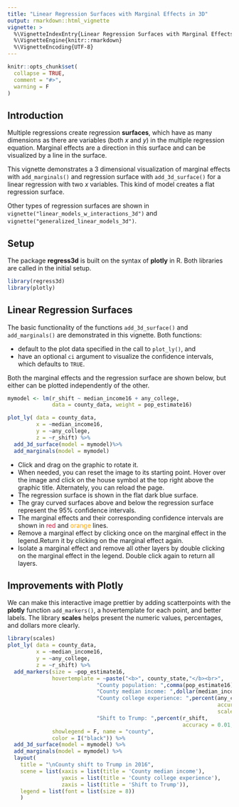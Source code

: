 ```yaml
---
title: "Linear Regression Surfaces with Marginal Effects in 3D"
output: rmarkdown::html_vignette
vignette: >
  %\VignetteIndexEntry{Linear Regression Surfaces with Marginal Effects in 3D}
  %\VignetteEngine{knitr::rmarkdown}
  %\VignetteEncoding{UTF-8}
---
```


```r
knitr::opts_chunk$set(
  collapse = TRUE,
  comment = "#>",
  warning = F
)
```


## Introduction

Multiple regressions create regression **surfaces**, which have as many dimensions as there are variables (both $x$ and $y$) in the multiple regression equation. Marginal effects are a direction in this surface and can be visualized by a line in the surface. 

This vignette demonstrates a 3 dimensional visualization of marginal effects with `add_marginals()` and regression surface with `add_3d_surface()` for a linear regression with two $x$ variables. This kind of model creates a flat regression surface.

Other types of regression surfaces are shown in `vignette("linear_models_w_interactions_3d")` and `vignette("generalized_linear_models_3d")`.

## Setup 

The package __regress3d__ is built on the syntax of __plotly__ in R. Both libraries are called in the initial setup.  

```r
library(regress3d)
library(plotly)
```

## Linear Regression Surfaces

The basic functionality of the functions `add_3d_surface()` and `add_marginals()` are demonstrated in this vignette. Both functions:

* default to the plot data specified in the call to `plot_ly()`, and
* have an optional `ci` argument to visualize the confidence intervals, which defaults to `TRUE`.

Both the marginal effects and the regression surface are shown below, but either can be plotted independently of the other.


```r

mymodel <- lm(r_shift ~ median_income16 + any_college, 
              data = county_data, weight = pop_estimate16)

plot_ly( data = county_data,
         x = ~median_income16,
         y = ~any_college,
         z = ~r_shift) %>%
  add_3d_surface(model = mymodel)%>%
  add_marginals(model = mymodel)
```


-   Click and drag on the graphic to rotate it.
-   When needed, you can reset the image to its starting point. Hover over the image and click on the house symbol at the top right above the graphic title. Alternately, you can reload the page.
-   The regression surface is shown in the flat dark blue surface. 
-   The gray curved surfaces above and below the regression surface represent the 95\% confidence intervals.
-   The marginal effects and their corresponding confidence intervals are shown in [red]{style="color: crimson;"} and [orange]{style="color: orange;"} lines. 
-   Remove a marginal effect by clicking once on the marginal effect in the legend.Return it by clicking on the marginal effect again.
-   Isolate a marginal effect and remove all other layers by double clicking on the marginal effect in the legend. Double click again to return all layers.

## Improvements with Plotly

We can make this interactive image prettier by adding scatterpoints with the __plotly__ function `add_markers()`, a hovertemplate for each point, and better labels. The library __scales__ helps present the numeric values, percentages, and dollars more clearly.

```r
library(scales)
plot_ly( data = county_data,
         x = ~median_income16,
         y = ~any_college,
         z = ~r_shift) %>%
  add_markers(size = ~pop_estimate16, 
              hovertemplate = ~paste("<b>", county_state,"</b><br>", 
                            "County population: ",comma(pop_estimate16),"<br><br>",
                            "County median income: ",dollar(median_income16),"<br>", 
                            "County college experience: ",percent(any_college, 
                                                                  accuracy = 0.1, 
                                                                  scale = 1),"<br>", 
                            "Shift to Trump: ",percent(r_shift, 
                                                       accuracy = 0.01, scale = 1),"<br>"),
              showlegend = F, name = "county",
              color = I("black")) %>%
  add_3d_surface(model = mymodel) %>%
  add_marginals(model = mymodel) %>%
  layout( 
    title = "\nCounty shift to Trump in 2016",
    scene = list(xaxis = list(title = 'County median income'),
                 yaxis = list(title = 'County college experience'),
                 zaxis = list(title = 'Shift to Trump')),
    legend = list(font = list(size = 8))
    )
```
